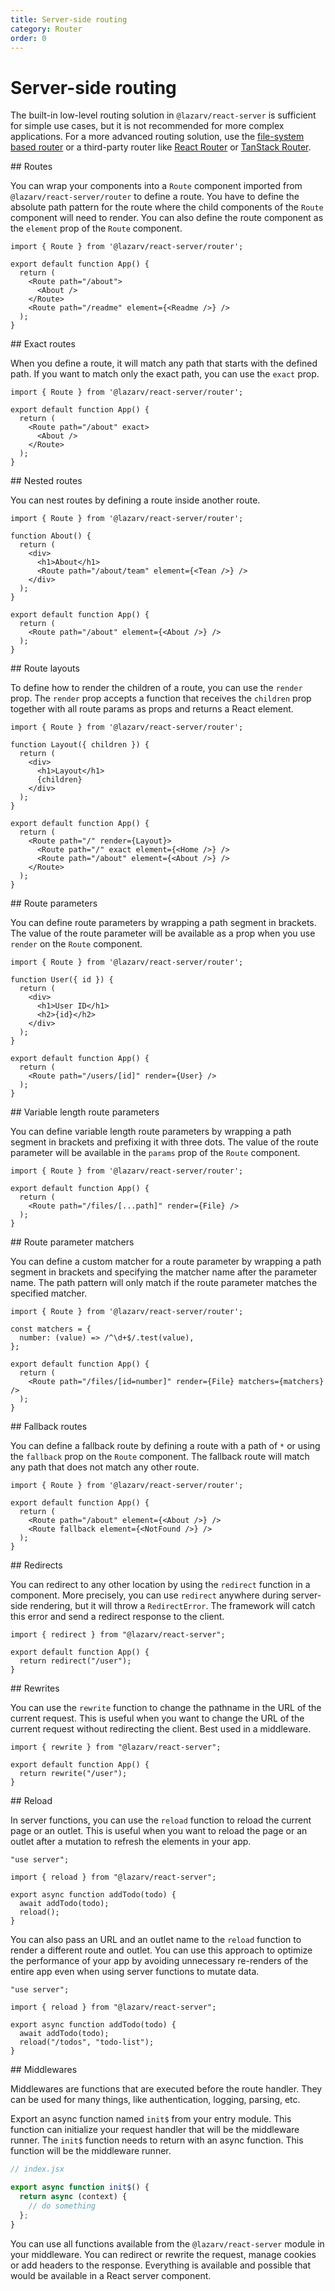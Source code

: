 ```yaml
---
title: Server-side routing
category: Router
order: 0
---
```



# Server-side routing

The built-in low-level routing solution in `@lazarv/react-server` is sufficient for simple use cases, but it is not recommended for more complex applications. For a more advanced routing solution, use the [file-system based router](/router/file-router) or a third-party router like [React Router](https://reactrouter.com/) or [TanStack Router](https://tanstack.com/router).

<Link name="routes">
## Routes
</Link>

You can wrap your components into a `Route` component imported from `@lazarv/react-server/router` to define a route. You have to define the absolute path pattern for the route where the child components of the `Route` component will need to render. You can also define the route component as the `element` prop of the `Route` component.

```tsx
import { Route } from '@lazarv/react-server/router';

export default function App() {
  return (
    <Route path="/about">
      <About />
    </Route>
    <Route path="/readme" element={<Readme />} />
  );
}
```

<Link name="exact-routes">
## Exact routes
</Link>

When you define a route, it will match any path that starts with the defined path. If you want to match only the exact path, you can use the `exact` prop.

```tsx
import { Route } from '@lazarv/react-server/router';

export default function App() {
  return (
    <Route path="/about" exact>
      <About />
    </Route>
  );
}
```

<Link name="nested-routes">
## Nested routes
</Link>

You can nest routes by defining a route inside another route.

```tsx
import { Route } from '@lazarv/react-server/router';

function About() {
  return (
    <div>
      <h1>About</h1>
      <Route path="/about/team" element={<Tean />} />
    </div>
  );
}

export default function App() {
  return (
    <Route path="/about" element={<About />} />
  );
}
```

<Link name="route-layouts">
## Route layouts
</Link>

To define how to render the children of a route, you can use the `render` prop. The `render` prop accepts a function that receives the `children` prop together with all route params as props and returns a React element.

```tsx
import { Route } from '@lazarv/react-server/router';

function Layout({ children }) {
  return (
    <div>
      <h1>Layout</h1>
      {children}
    </div>
  );
}

export default function App() {
  return (
    <Route path="/" render={Layout}>
      <Route path="/" exact element={<Home />} />
      <Route path="/about" element={<About />} />
    </Route>
  );
}
```

<Link name="route-parameters">
## Route parameters
</Link>

You can define route parameters by wrapping a path segment in brackets. The value of the route parameter will be available as a prop when you use `render` on the `Route` component.

```tsx
import { Route } from '@lazarv/react-server/router';

function User({ id }) {
  return (
    <div>
      <h1>User ID</h1>
      <h2>{id}</h2>
    </div>
  );
}

export default function App() {
  return (
    <Route path="/users/[id]" render={User} />
  );
}
```

<Link name="variable-length-route-parameters">
## Variable length route parameters
</Link>

You can define variable length route parameters by wrapping a path segment in brackets and prefixing it with three dots. The value of the route parameter will be available in the `params` prop of the `Route` component.

```tsx
import { Route } from '@lazarv/react-server/router';

export default function App() {
  return (
    <Route path="/files/[...path]" render={File} />
  );
}
```

<Link name="route-parameter-matchers">
## Route parameter matchers
</Link>

You can define a custom matcher for a route parameter by wrapping a path segment in brackets and specifying the matcher name after the parameter name. The path pattern will only match if the route parameter matches the specified matcher.

```tsx
import { Route } from '@lazarv/react-server/router';

const matchers = {
  number: (value) => /^\d+$/.test(value),
};

export default function App() {
  return (
    <Route path="/files/[id=number]" render={File} matchers={matchers} />
  );
}
```

<Link name="fallback-routes">
## Fallback routes
</Link>

You can define a fallback route by defining a route with a path of `*` or using the `fallback` prop on the `Route` component. The fallback route will match any path that does not match any other route.

```tsx
import { Route } from '@lazarv/react-server/router';

export default function App() {
  return (
    <Route path="/about" element={<About />} />
    <Route fallback element={<NotFound />} />
  );
}
```

<Link name="redirects">
## Redirects
</Link>

You can redirect to any other location by using the `redirect` function in a component. More precisely, you can use `redirect` anywhere during server-side rendering, but it will throw a `RedirectError`. The framework will catch this error and send a redirect response to the client.

```tsx
import { redirect } from "@lazarv/react-server";

export default function App() {
  return redirect("/user");
}
```

<Link name="rewrites">
## Rewrites
</Link>

You can use the `rewrite` function to change the pathname in the URL of the current request. This is useful when you want to change the URL of the current request without redirecting the client. Best used in a middleware.

```tsx
import { rewrite } from "@lazarv/react-server";

export default function App() {
  return rewrite("/user");
}
```

<Link name="reload">
## Reload
</Link>

In server functions, you can use the `reload` function to reload the current page or an outlet. This is useful when you want to reload the page or an outlet after a mutation to refresh the elements in your app.

```tsx
"use server";

import { reload } from "@lazarv/react-server";

export async function addTodo(todo) {
  await addTodo(todo);
  reload();
}
```

You can also pass an URL and an outlet name to the `reload` function to render a different route and outlet. You can use this approach to optimize the performance of your app by avoiding unnecessary re-renders of the entire app even when using server functions to mutate data.

```tsx
"use server";

import { reload } from "@lazarv/react-server";

export async function addTodo(todo) {
  await addTodo(todo);
  reload("/todos", "todo-list");
}
```

<Link name="middlewares">
## Middlewares
</Link>

Middlewares are functions that are executed before the route handler. They can be used for many things, like authentication, logging, parsing, etc.

Export an async function named `init$` from your entry module. This function can initialize your request handler that will be the middleware runner. The `init$` function needs to return with an async function. This function will be the middleware runner.

```jsx
// index.jsx

export async function init$() {
  return async (context) {
    // do something
  };
}
```

You can use all functions available from the `@lazarv/react-server` module in your middleware. You can redirect or rewrite the request, manage cookies or add headers to the response. Everything is available and possible that would be available in a React server component.
